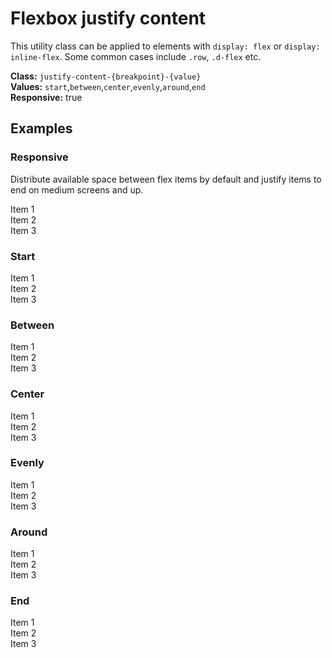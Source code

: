 
<Meta title="Utilities/Flexbox/Justify content" />

# Flexbox justify content

This utility class can be applied to elements with `display: flex` or `display: inline-flex`. Some common cases include `.row`, `.d-flex` etc.

**Class:** `justify-content-{breakpoint}-{value}` <br/>
**Values:** `start`,`between`,`center`,`evenly`,`around`,`end` <br/>
**Responsive:** true

## Examples

### Responsive
Distribute available space between flex items by default and justify items to end on medium screens and up.
<Canvas>
  <div class="d-flex justify-content-between justify-content-md-end">
    <div class="p-3 border border-info">Item 1</div>
    <div class="p-3 border border-info">Item 2</div>
    <div class="p-3 border border-info">Item 3</div>
  </div>
</Canvas>

### Start
<Canvas>
  <div class="d-flex justify-content-start">
    <div class="p-3 border border-info">Item 1</div>
    <div class="p-3 border border-info">Item 2</div>
    <div class="p-3 border border-info">Item 3</div>
  </div>
</Canvas>

### Between
<Canvas>
  <div class="d-flex justify-content-between">
    <div class="p-3 border border-info">Item 1</div>
    <div class="p-3 border border-info">Item 2</div>
    <div class="p-3 border border-info">Item 3</div>
  </div>
</Canvas>

### Center
<Canvas>
  <div class="d-flex justify-content-center">
    <div class="p-3 border border-info">Item 1</div>
    <div class="p-3 border border-info">Item 2</div>
    <div class="p-3 border border-info">Item 3</div>
  </div>
</Canvas>

### Evenly
<Canvas>
  <div class="d-flex justify-content-evenly">
    <div class="p-3 border border-info">Item 1</div>
    <div class="p-3 border border-info">Item 2</div>
    <div class="p-3 border border-info">Item 3</div>
  </div>
</Canvas>

### Around
<Canvas>
  <div class="d-flex justify-content-around">
    <div class="p-3 border border-info">Item 1</div>
    <div class="p-3 border border-info">Item 2</div>
    <div class="p-3 border border-info">Item 3</div>
  </div>
</Canvas>

### End
<Canvas>
  <div class="d-flex justify-content-end">
    <div class="p-3 border border-info">Item 1</div>
    <div class="p-3 border border-info">Item 2</div>
    <div class="p-3 border border-info">Item 3</div>
  </div>
</Canvas>
